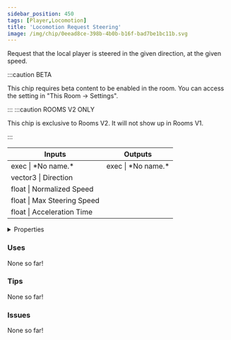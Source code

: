 ```yaml
---
sidebar_position: 450
tags: [Player,Locomotion]
title: 'Locomotion Request Steering'
image: /img/chip/0eead8ce-398b-4b0b-b16f-bad7be1bc11b.svg
---
```


Request that the local player is steered in the given direction, at the given speed.

:::caution BETA

This chip requires beta content to be enabled in the room. You can access the setting in "This Room -> Settings".

:::
:::caution ROOMS V2 ONLY

This chip is exclusive to Rooms V2. It will not show up in Rooms V1.

:::


<IChip uuid="0eead8ce-398b-4b0b-b16f-bad7be1bc11b"/>

<table><thead><tr><th>Inputs</th><th>Outputs</th></tr></thead><tbody><tr><td>exec | *No name.*</td><td>exec | *No name.*</td></tr><tr><td>vector3 | Direction</td><td /></tr><tr><td>float | Normalized Speed</td><td /></tr><tr><td>float | Max Steering Speed</td><td /></tr><tr><td>float | Acceleration Time</td><td /></tr></tbody></table>

<details>
  <summary>Properties</summary>
  <div>
    <div>
    <table>
      <tbody>
        <tr>
          <td>Is beta required?</td>
          <td>Yes</td>
        </tr>
        <tr>
          <td>Is chip a trolling risk?</td>
          <td>Yes</td>
        </tr>
        <tr>
          <td>Is chip a role assignment risk?</td>
          <td>No</td>
        </tr>
        <tr>
          <td>Chip UUID</td>
          <td>0eead8ce-398b-4b0b-b16f-bad7be1bc11b</td>
        </tr>
        <tr>
          <td>Room availability</td>
          <td>Rooms V2 only</td>
        </tr>
      </tbody>
    </table>
    </div>
  </div>
</details>

### Uses

None so far!

### Tips

None so far!

### Issues

None so far!